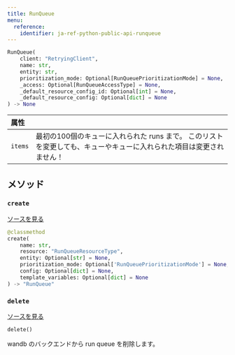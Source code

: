 ```yaml
---
title: RunQueue
menu:
  reference:
    identifier: ja-ref-python-public-api-runqueue
---
```


<Card title="View the source code" href="https://www.github.com/wandb/wandb/tree/637bddf198525810add5804059001b1b319d6ad1/wandb/apis/public/jobs.py#L427-L653" icon="github"/>

```python
RunQueue(
    client: "RetryingClient",
    name: str,
    entity: str,
    prioritization_mode: Optional[RunQueuePrioritizationMode] = None,
    _access: Optional[RunQueueAccessType] = None,
    _default_resource_config_id: Optional[int] = None,
    _default_resource_config: Optional[dict] = None
) -> None
```

| 属性 |  |
| :--- | :--- |
|  `items` |  最初の100個のキューに入れられた runs まで。 このリストを変更しても、キューやキューに入れられた項目は変更されません！ |

## メソッド

### `create`

[ソースを見る](https://www.github.com/wandb/wandb/tree/637bddf198525810add5804059001b1b319d6ad1/wandb/apis/public/jobs.py#L640-L653)

```python
@classmethod
create(
    name: str,
    resource: "RunQueueResourceType",
    entity: Optional[str] = None,
    prioritization_mode: Optional['RunQueuePrioritizationMode'] = None,
    config: Optional[dict] = None,
    template_variables: Optional[dict] = None
) -> "RunQueue"
```

### `delete`

[ソースを見る](https://www.github.com/wandb/wandb/tree/637bddf198525810add5804059001b1b319d6ad1/wandb/apis/public/jobs.py#L514-L536)

```python
delete()
```

wandb のバックエンドから run queue を削除します。